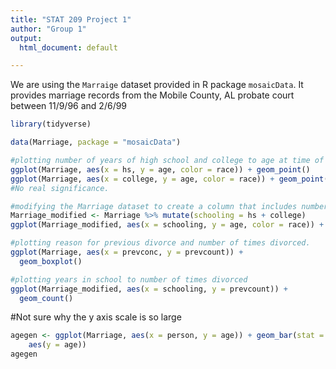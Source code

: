 ```yaml
---
title: "STAT 209 Project 1"
author: "Group 1"
output:
  html_document: default

---
```


We are using the `Marraige` dataset provided in R package `mosaicData`. It provides marriage records from the Mobile County, AL probate court between 11/9/96 and 2/6/99

```r
library(tidyverse)

data(Marriage, package = "mosaicData")
```

```r
#plotting number of years of high school and college to age at time of marriage
ggplot(Marriage, aes(x = hs, y = age, color = race)) + geom_point()
ggplot(Marriage, aes(x = college, y = age, color = race)) + geom_point()
#No real significance.
```

```r
#modifying the Marriage dataset to create a column that includes number of years in school which will equal hs + college
Marriage_modified <- Marriage %>% mutate(schooling = hs + college)
ggplot(Marriage_modified, aes(x = schooling, y = age, color = race)) + geom_point()
```

```r
#plotting reason for previous divorce and number of times divorced. 
ggplot(Marriage, aes(x = prevconc, y = prevcount)) +
  geom_boxplot()
```

```r
#plotting years in school to number of times divorced
ggplot(Marriage_modified, aes(x = schooling, y = prevcount)) +
  geom_count()
```


#Not sure why the y axis scale is so large
```r
agegen <- ggplot(Marriage, aes(x = person, y = age)) + geom_bar(stat = "identity",
    aes(y = age))
agegen
```